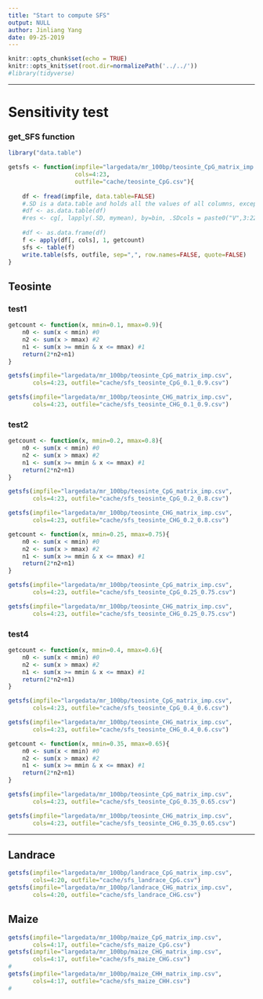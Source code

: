 ```yaml
---
title: "Start to compute SFS"
output: NULL
author: Jinliang Yang
date: 09-25-2019
---
```



```r
knitr::opts_chunk$set(echo = TRUE) 
knitr::opts_knit$set(root.dir=normalizePath('../../')) 
#library(tidyverse)
```


------------------

# Sensitivity test

### get_SFS function

```r
library("data.table")

getsfs <- function(impfile="largedata/mr_100bp/teosinte_CpG_matrix_imp.csv", 
                   cols=4:23,
                   outfile="cache/teosinte_CpG.csv"){
    
    df <- fread(impfile, data.table=FALSE)
    #.SD is a data.table and holds all the values of all columns, except the one specified in by.
    #df <- as.data.table(df)
    #res <- cg[, lapply(.SD, mymean), by=bin, .SDcols = paste0("V",3:22)]
    
    #df <- as.data.frame(df)
    f <- apply(df[, cols], 1, getcount)
    sfs <- table(f)
    write.table(sfs, outfile, sep=",", row.names=FALSE, quote=FALSE)
}


```

## Teosinte

### test1

```r
getcount <- function(x, mmin=0.1, mmax=0.9){
    n0 <- sum(x < mmin) #0
    n2 <- sum(x > mmax) #2
    n1 <- sum(x >= mmin & x <= mmax) #1
    return(2*n2+n1)
}

getsfs(impfile="largedata/mr_100bp/teosinte_CpG_matrix_imp.csv", 
       cols=4:23, outfile="cache/sfs_teosinte_CpG_0.1_0.9.csv")

getsfs(impfile="largedata/mr_100bp/teosinte_CHG_matrix_imp.csv", 
       cols=4:23, outfile="cache/sfs_teosinte_CHG_0.1_0.9.csv")

```


### test2

```r
getcount <- function(x, mmin=0.2, mmax=0.8){
    n0 <- sum(x < mmin) #0
    n2 <- sum(x > mmax) #2
    n1 <- sum(x >= mmin & x <= mmax) #1
    return(2*n2+n1)
}

getsfs(impfile="largedata/mr_100bp/teosinte_CpG_matrix_imp.csv", 
       cols=4:23, outfile="cache/sfs_teosinte_CpG_0.2_0.8.csv")

getsfs(impfile="largedata/mr_100bp/teosinte_CHG_matrix_imp.csv", 
       cols=4:23, outfile="cache/sfs_teosinte_CHG_0.2_0.8.csv")

```

```r
getcount <- function(x, mmin=0.25, mmax=0.75){
    n0 <- sum(x < mmin) #0
    n2 <- sum(x > mmax) #2
    n1 <- sum(x >= mmin & x <= mmax) #1
    return(2*n2+n1)
}

getsfs(impfile="largedata/mr_100bp/teosinte_CpG_matrix_imp.csv", 
       cols=4:23, outfile="cache/sfs_teosinte_CpG_0.25_0.75.csv")

getsfs(impfile="largedata/mr_100bp/teosinte_CHG_matrix_imp.csv", 
       cols=4:23, outfile="cache/sfs_teosinte_CHG_0.25_0.75.csv")

```

### test4

```r
getcount <- function(x, mmin=0.4, mmax=0.6){
    n0 <- sum(x < mmin) #0
    n2 <- sum(x > mmax) #2
    n1 <- sum(x >= mmin & x <= mmax) #1
    return(2*n2+n1)
}

getsfs(impfile="largedata/mr_100bp/teosinte_CpG_matrix_imp.csv", 
       cols=4:23, outfile="cache/sfs_teosinte_CpG_0.4_0.6.csv")

getsfs(impfile="largedata/mr_100bp/teosinte_CHG_matrix_imp.csv", 
       cols=4:23, outfile="cache/sfs_teosinte_CHG_0.4_0.6.csv")

```

```r
getcount <- function(x, mmin=0.35, mmax=0.65){
    n0 <- sum(x < mmin) #0
    n2 <- sum(x > mmax) #2
    n1 <- sum(x >= mmin & x <= mmax) #1
    return(2*n2+n1)
}

getsfs(impfile="largedata/mr_100bp/teosinte_CpG_matrix_imp.csv", 
       cols=4:23, outfile="cache/sfs_teosinte_CpG_0.35_0.65.csv")

getsfs(impfile="largedata/mr_100bp/teosinte_CHG_matrix_imp.csv", 
       cols=4:23, outfile="cache/sfs_teosinte_CHG_0.35_0.65.csv")

```


---------------

## Landrace

```r
getsfs(impfile="largedata/mr_100bp/landrace_CpG_matrix_imp.csv", 
       cols=4:20, outfile="cache/sfs_landrace_CpG.csv")
getsfs(impfile="largedata/mr_100bp/landrace_CHG_matrix_imp.csv", 
       cols=4:20, outfile="cache/sfs_landrace_CHG.csv")
```

## Maize

```r
getsfs(impfile="largedata/mr_100bp/maize_CpG_matrix_imp.csv", 
       cols=4:17, outfile="cache/sfs_maize_CpG.csv")
getsfs(impfile="largedata/mr_100bp/maize_CHG_matrix_imp.csv", 
       cols=4:17, outfile="cache/sfs_maize_CHG.csv")
#
getsfs(impfile="largedata/mr_100bp/maize_CHH_matrix_imp.csv", 
       cols=4:17, outfile="cache/sfs_maize_CHH.csv")
#
```


